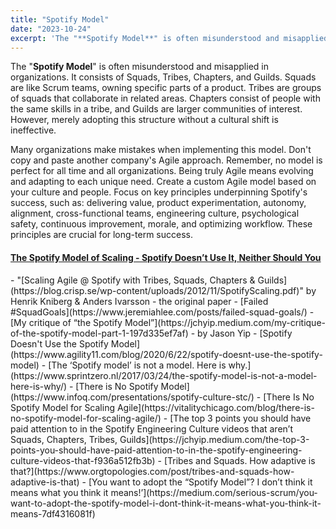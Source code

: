 ```yaml
---
title: "Spotify Model"
date: "2023-10-24"
excerpt: 'The "**Spotify Model**" is often misunderstood and misapplied in organizations. It'
---
```


The "**Spotify Model**" is often misunderstood and misapplied in organizations. It consists of Squads, Tribes, Chapters, and Guilds. Squads are like Scrum teams, owning specific parts of a product. Tribes are groups of squads that collaborate in related areas. Chapters consist of people with the same skills in a tribe, and Guilds are larger communities of interest. However, merely adopting this structure without a cultural shift is ineffective.

Many organizations make mistakes when implementing this model. Don't copy and paste another company's Agile approach. Remember, no model is perfect for all time and all organizations. Being truly Agile means evolving and adapting to each unique need. Create a custom Agile model based on your culture and people. Focus on key principles underpinning Spotify's success, such as: delivering value, product experimentation, autonomy, alignment, cross-functional teams, engineering culture, psychological safety, continuous improvement, morale, and optimizing workflow. These principles are crucial for long-term success.

#### [The Spotify Model of Scaling - Spotify Doesn’t Use It, Neither Should You](/blog/the-spotify-model-of-scaling-spotify-doesnt-use-it-neither-should-you)

<HighlightBox heading="Resource Links" variant="resourceLinks">
- "[Scaling Agile @ Spotify with Tribes, Squads, Chapters & Guilds](https://blog.crisp.se/wp-content/uploads/2012/11/SpotifyScaling.pdf)" by Henrik Kniberg & Anders Ivarsson - the original paper
- [Failed #SquadGoals](https://www.jeremiahlee.com/posts/failed-squad-goals/)
- [My critique of “the Spotify Model”](https://jchyip.medium.com/my-critique-of-the-spotify-model-part-1-197d335ef7af) - by Jason Yip
- [Spotify Doesn't Use the Spotify Model](https://www.agility11.com/blog/2020/6/22/spotify-doesnt-use-the-spotify-model)
- [The ‘Spotify model’ is not a model. Here is why.](https://www.sprintzero.nl/2017/03/24/the-spotify-model-is-not-a-model-here-is-why/)
- [There is No Spotify Model](https://www.infoq.com/presentations/spotify-culture-stc/)
- [There Is No Spotify Model for Scaling Agile](https://vitalitychicago.com/blog/there-is-no-spotify-model-for-scaling-agile/)
- [The top 3 points you should have paid attention to in the Spotify Engineering Culture videos that aren’t Squads, Chapters, Tribes, Guilds](https://jchyip.medium.com/the-top-3-points-you-should-have-paid-attention-to-in-the-spotify-engineering-culture-videos-that-f936a512fb3b)
- [Tribes and Squads. How adaptive is that?](https://www.orgtopologies.com/post/tribes-and-squads-how-adaptive-is-that)
- [You want to adopt the “Spotify Model”? I don’t think it means what you think it means!’](https://medium.com/serious-scrum/you-want-to-adopt-the-spotify-model-i-dont-think-it-means-what-you-think-it-means-7df4316081f)
</HighlightBox>
